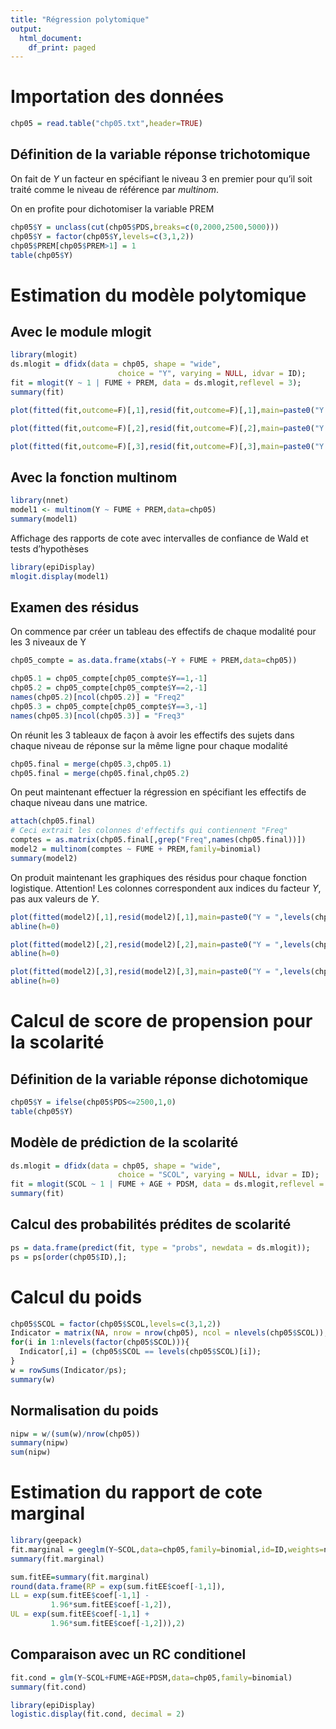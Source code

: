 ```yaml
---
title: "Régression polytomique"
output:
  html_document:
    df_print: paged
---
```


# Importation des données

```r
chp05 = read.table("chp05.txt",header=TRUE)
```

## Définition de la variable réponse trichotomique
On fait de *Y* un facteur en spécifiant le niveau 3 en premier pour qu'il soit traité comme le niveau de référence par *multinom*.

On en profite pour dichotomiser la variable PREM
```r
chp05$Y = unclass(cut(chp05$PDS,breaks=c(0,2000,2500,5000)))
chp05$Y = factor(chp05$Y,levels=c(3,1,2))
chp05$PREM[chp05$PREM>1] = 1
table(chp05$Y)
```
# Estimation du modèle polytomique
## Avec le module mlogit
```r
library(mlogit)
ds.mlogit = dfidx(data = chp05, shape = "wide",
                        choice = "Y", varying = NULL, idvar = ID);
fit = mlogit(Y ~ 1 | FUME + PREM, data = ds.mlogit,reflevel = 3);
summary(fit)
```


```r
plot(fitted(fit,outcome=F)[,1],resid(fit,outcome=F)[,1],main=paste0("Y = ",levels(chp05$Y)[1]),ylim=c(-0.9,0.9))
```
```r
plot(fitted(fit,outcome=F)[,2],resid(fit,outcome=F)[,2],main=paste0("Y = ",levels(chp05$Y)[2]),ylim=c(-0.9,0.9))
```
```r
plot(fitted(fit,outcome=F)[,3],resid(fit,outcome=F)[,3],main=paste0("Y = ",levels(chp05$Y)[3]),ylim=c(-0.9,0.9))
```
## Avec la fonction multinom
```r
library(nnet)
model1 <- multinom(Y ~ FUME + PREM,data=chp05)
summary(model1)
```
Affichage des rapports de cote avec intervalles de confiance de Wald et tests d'hypothèses
```r
library(epiDisplay)
mlogit.display(model1)
```
## Examen des résidus

On commence par créer un tableau des effectifs de chaque modalité pour les 3 niveaux de Y 
```r
chp05_compte = as.data.frame(xtabs(~Y + FUME + PREM,data=chp05))

chp05.1 = chp05_compte[chp05_compte$Y==1,-1]
chp05.2 = chp05_compte[chp05_compte$Y==2,-1]
names(chp05.2)[ncol(chp05.2)] = "Freq2"
chp05.3 = chp05_compte[chp05_compte$Y==3,-1]
names(chp05.3)[ncol(chp05.3)] = "Freq3"
```
On réunit les 3 tableaux de façon à avoir les effectifs des sujets dans chaque niveau de réponse sur la même ligne pour chaque modalité 
```r
chp05.final = merge(chp05.3,chp05.1)
chp05.final = merge(chp05.final,chp05.2)
```

On peut maintenant effectuer la régression en spécifiant les effectifs de chaque niveau dans une matrice.
```r
attach(chp05.final)
# Ceci extrait les colonnes d'effectifs qui contiennent "Freq"
comptes = as.matrix(chp05.final[,grep("Freq",names(chp05.final))])
model2 = multinom(comptes ~ FUME + PREM,family=binomial)
summary(model2)
```

On produit maintenant les graphiques des résidus pour chaque fonction logistique. Attention! Les colonnes correspondent aux indices du facteur *Y*, pas aux valeurs de *Y*.
```r
plot(fitted(model2)[,1],resid(model2)[,1],main=paste0("Y = ",levels(chp05$Y)[1]),ylim=c(-0.1,0.1))
abline(h=0)
```
```r
plot(fitted(model2)[,2],resid(model2)[,2],main=paste0("Y = ",levels(chp05$Y)[2]),ylim=c(-0.1,0.1))
abline(h=0)
```
```r
plot(fitted(model2)[,3],resid(model2)[,3],main=paste0("Y = ",levels(chp05$Y)[3]),ylim=c(-0.1,0.1))
abline(h=0)
```
# Calcul de score de propension pour la scolarité

## Définition de la variable réponse dichotomique
```r
chp05$Y = ifelse(chp05$PDS<=2500,1,0)
table(chp05$Y)
```
## Modèle de prédiction de la scolarité
```r
ds.mlogit = dfidx(data = chp05, shape = "wide",
                        choice = "SCOL", varying = NULL, idvar = ID);
fit = mlogit(SCOL ~ 1 | FUME + AGE + PDSM, data = ds.mlogit,reflevel = 3);
summary(fit)
```

## Calcul des probabilités prédites de scolarité
```r
ps = data.frame(predict(fit, type = "probs", newdata = ds.mlogit));
ps = ps[order(chp05$ID),];
```

# Calcul du poids
```r
chp05$SCOL = factor(chp05$SCOL,levels=c(3,1,2))
Indicator = matrix(NA, nrow = nrow(chp05), ncol = nlevels(chp05$SCOL)); 
for(i in 1:nlevels(factor(chp05$SCOL))){
  Indicator[,i] = (chp05$SCOL == levels(chp05$SCOL)[i]);
}
w = rowSums(Indicator/ps);
summary(w)
```
## Normalisation du poids
```r
nipw = w/(sum(w)/nrow(chp05))
summary(nipw)
sum(nipw)
```
# Estimation du rapport de cote marginal
```r
library(geepack)
fit.marginal = geeglm(Y~SCOL,data=chp05,family=binomial,id=ID,weights=nipw, scale.fix = T)
summary(fit.marginal)
```
```r
sum.fitEE=summary(fit.marginal)
round(data.frame(RP = exp(sum.fitEE$coef[-1,1]),
LL = exp(sum.fitEE$coef[-1,1] -
         1.96*sum.fitEE$coef[-1,2]),
UL = exp(sum.fitEE$coef[-1,1] +
         1.96*sum.fitEE$coef[-1,2])),2)
```
## Comparaison avec un RC conditionel
```r
fit.cond = glm(Y~SCOL+FUME+AGE+PDSM,data=chp05,family=binomial)
summary(fit.cond)
```
```r
library(epiDisplay)
logistic.display(fit.cond, decimal = 2)
```

